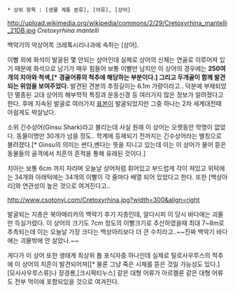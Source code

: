  * 상위 항목 : [생물 계통 분류], [어류], [상어]

http://upload.wikimedia.org/wikipedia/commons/2/29/Cretoxyrhina_mantelli_21DB.jpg
''Cretoxyrhina mantelli''

백악기의 악상어목 크레톡시리나과에 속하는 [상어].

이빨 외에 화석이 발굴된 몇 안되는 상어인데 실제로 상어의 신체는 연골로 이루어져 있기 때문에 화석으로 남기가 매우 힘들어 보통 이빨만 남지만 이 상어의 경우에는 '''250여개의 치아와 척색,[* 경골어류의 척추에 해당하는 부분이다.] 그리고 두개골이 함께 발견되는 위엄을 보여주었다.''' 발견된 견본의 추정길이는 6.1m 가량이라고.. 덕분에 부재되었던 멸종된 고대 상어의 해부학적 특징과 운동신경 등 여러가지 많은 정보가 알려졌다고 한다. 후에 지속된 발굴로 여러가지 [[표본]]이 발굴되었지만 그중 하나는 2차 세계대전때 아쉽게도 박살났다. 

소위 긴수상어(Ginsu Shark)라고 불리는데 사실 원래 이 상어는 오랫동안 학명이 없었다. 동물이명만 30개가 넘을 정도.. 학계에 등재되기 전까지는 긴수상어라는 별칭으로 불려졌다.[* Ginsu의 의미는 썬다,벤다는 뜻을 지니고 있는데 이는 이 상어가 물어 뜯은 동물들의 골격에서 치흔의 흔적을 통해 유래된 것이다.]

치아는 보통 6cm 까지 자라며 오늘날 상어처럼 휘어있고 부드럽게 각이 져있고 위턱에는 34개와 아래턱에는 34개의 이빨이 각 줄마다 배열 되어 있었다고 한다. 또한 [백상아리]와 연관성이 높은 것으로 여겨진다고..

http://www.csotonyi.com/Cretoxyrhina.jpg?width=300&align=right

발굴되는 지층은 북아메리카의 백악기 후기 지층인데, 알다시피 이 당시 바다에는 괴물만 득실거렸다. 이 상어의 크기도 7cm 정도의 이빨크기로 추산하였을때 최대 7~8m로 추측되는데 이는 오늘날 가장 크다는 백상아리보다 더 큰 수치라고..~~진짜 백악기 바다에는 괴물밖에 안 살았나.~~

게다가 이 상어 또한 생태계 최상위 톱 포식자중 하나인데 실제로 틸로사우루스의 척추에 이 상어의 치흔이 발견되어져[[* 물론 그냥 죽은 시체를 뜯은 것일 가능성도 있다.] [모사사우루스류]나 장경룡,[크시팍티누스] 같은 대형 어류가 아르켈론 같은 대형 어류도 전부 먹이에 포함되있을 것으로 여겨진다.
